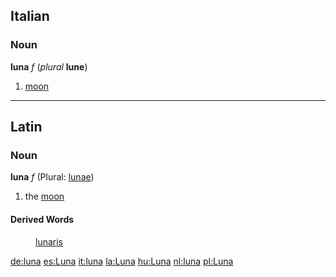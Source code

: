 ==Italian==
===Noun===
'''luna''' ''f'' (''plural'' '''lune''')

#[[moon]]
----
==Latin==
===Noun===
'''luna''' ''f'' (Plural: [[lunae]])

#the [[moon]]
====Derived Words====
:[[lunaris]]

[[de:luna]]
[[es:Luna]]
[[it:luna]]
[[la:Luna]]
[[hu:Luna]]
[[nl:luna]]
[[pl:Luna]]